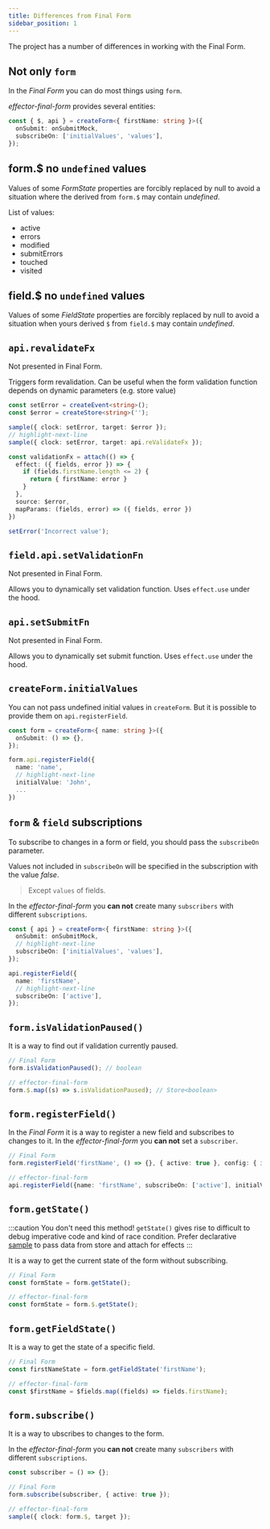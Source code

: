 ```yaml
---
title: Differences from Final Form
sidebar_position: 1
---
```


The project has a number of differences in working with the Final Form.

## Not only `form`

In the _Final Form_ you can do most things using `form`.

_effector-final-form_ provides several entities:

```ts
const { $, api } = createForm<{ firstName: string }>({
  onSubmit: onSubmitMock,
  subscribeOn: ['initialValues', 'values'],
});
```

## form.$ no `undefined` values

Values of some _FormState_ properties are forcibly replaced by null to avoid a situation where the derived from `form.$` may contain _undefined_.

List of values:

- active
- errors
- modified
- submitErrors
- touched
- visited

## field.$ no `undefined` values

Values of some _FieldState_ properties are forcibly replaced by null to avoid a situation when yours derived `$` from `field.$` may contain _undefined_.

## `api.revalidateFx`

Not presented in Final Form.

Triggers form revalidation. Can be useful when the form validation function depends on dynamic parameters (e.g. store value)

```ts
const setError = createEvent<string>();
const $error = createStore<string>('');

sample({ clock: setError, target: $error });
// highlight-next-line
sample({ clock: setError, target: api.reValidateFx });

const validationFx = attach(() => {
  effect: ({ fields, error }) => {
    if (fields.firstName.length <= 2) {
      return { firstName: error }
    }
  },
  source: $error,
  mapParams: (fields, error) => ({ fields, error })
})

setError('Incorrect value');
```

## `field.api.setValidationFn`

Not presented in Final Form.

Allows you to dynamically set validation function. Uses `effect.use` under the hood.

## `api.setSubmitFn`

Not presented in Final Form.

Allows you to dynamically set submit function. Uses `effect.use` under the hood.

## `createForm.initialValues`

You can not pass undefined initial values in `createForm`.
But it is possible to provide them on `api.registerField`.

```ts
const form = createForm<{ name: string }>({
  onSubmit: () => {},
});

form.api.registerField({
  name: 'name',
  // highlight-next-line
  initialValue: 'John',
  ...
})

```

## `form` & `field` subscriptions

To subscribe to changes in a form or field, you should pass the `subscribeOn` parameter.

Values not included in `subscribeOn` will be specified in the subscription with the value _false_.

> Except `values` of fields.

In the _effector-final-form_ you **can not** create many `subscribers` with different `subscriptions`.

```ts
const { api } = createForm<{ firstName: string }>({
  onSubmit: onSubmitMock,
  // highlight-next-line
  subscribeOn: ['initialValues', 'values'],
});

api.registerField({
  name: 'firstName',
  // highlight-next-line
  subscribeOn: ['active'],
});
```

## `form.isValidationPaused()`

It is a way to find out if validation currently paused.

```ts
// Final Form
form.isValidationPaused(); // boolean

// effector-final-form
form.$.map((s) => s.isValidationPaused); // Store<boolean>
```

## `form.registerField()`

In the _Final Form_ it is a way to register a new field and subscribes to changes to it.
In the _effector-final-form_ you **can not** set a `subscriber`.

```ts
// Final Form
form.registerField('firstName', () => {}, { active: true }, config: { initialValue: 'John' });

// effector-final-form
api.registerField({name: 'firstName', subscribeOn: ['active'], initialValue: 'John' })
```

## `form.getState()`

:::caution You don't need this method!
`getState()` gives rise to difficult to debug imperative code and kind of race condition. Prefer declarative [sample](https://effector.dev/docs/api/effector/sample) to pass data from store and attach for effects
:::

It is a way to get the current state of the form without subscribing.

```ts
// Final Form
const formState = form.getState();

// effector-final-form
const formState = form.$.getState();
```

## `form.getFieldState()`

It is a way to get the state of a specific field.

```ts
// Final Form
const firstNameState = form.getFieldState('firstName');

// effector-final-form
const $firstName = $fields.map((fields) => fields.firstName);
```

## `form.subscribe()`

It is a way to ubscribes to changes to the form.

In the _effector-final-form_ you **can not** create many `subscribers` with different `subscriptions`.

```ts
const subscriber = () => {};

// Final Form
form.subscribe(subscriber, { active: true });

// effector-final-form
sample({ clock: form.$, target });
```
